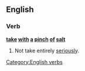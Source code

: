 ==English==

===Verb===
'''[[take]] [[with]] [[a]] [[pinch]] [[of]] [[salt]]'''

# {{idiom}} Not take entirely [[seriously]].

[[Category:English verbs]]